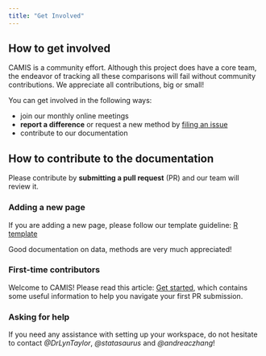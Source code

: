 ```yaml
---
title: "Get Involved"
---
```


## How to get involved

CAMIS is a community effort. Although this project does have a core team, the endeavor of tracking all these comparisons will fail without community contributions. We appreciate all contributions, big or small!

You can get involved in the following ways:

* join our monthly online meetings
* **report a difference** or request a new method by [filing an issue](https://github.com/PSIAIMS/CAMIS/issues/)
* contribute to our documentation


## How to contribute to the documentation

Please contribute by **submitting a pull request** (PR) and our team will review it. 


### Adding a new page

If you are adding a new page, please follow our template guideline: [R template](https://github.com/PSIAIMS/CAMIS/blob/main/templates/R_template.qmd)

Good documentation on data, methods are very much appreciated!

### First-time contributors

Welcome to CAMIS! Please read this article: [Get started](get_started.qmd), which contains some useful information to help you navigate your first PR submission.


### Asking for help

If you need any assistance with setting up your workspace, do not hesitate to contact *@DrLynTaylor*, *@statasaurus* and *@andreaczhang*!



